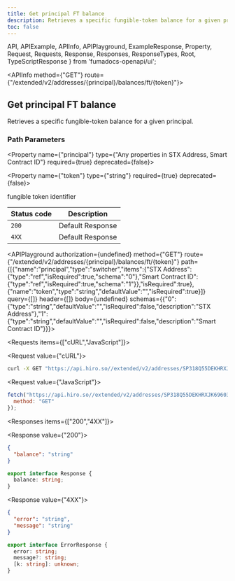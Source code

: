 ```yaml
---
title: Get principal FT balance
description: Retrieves a specific fungible-token balance for a given principal.
toc: false
---
```


  API,
  APIExample,
  APIInfo,
  APIPlayground,
  ExampleResponse,
  Property,
  Request,
  Requests,
  Response,
  Responses,
  ResponseTypes,
  Root,
  TypeScriptResponse
} from 'fumadocs-openapi/ui';

<Root baseUrl="https://api.hiro.so">

<API>

<APIInfo method={"GET"} route={"/extended/v2/addresses/{principal}/balances/ft/{token}"}>

## Get principal FT balance

Retrieves a specific fungible-token balance for a given principal.

### Path Parameters

<Property name={"principal"} type={"Any properties in STX Address, Smart Contract ID"} required={true} deprecated={false}>

</Property>

<Property name={"token"} type={"string"} required={true} deprecated={false}>

fungible token identifier

</Property>

| Status code | Description |
| ----------- | ----------- |
| `200` | Default Response |
| `4XX` | Default Response |

<APIPlayground authorization={undefined} method={"GET"} route={"/extended/v2/addresses/{principal}/balances/ft/{token}"} path={[{"name":"principal","type":"switcher","items":{"STX Address":{"type":"ref","isRequired":true,"schema":"0"},"Smart Contract ID":{"type":"ref","isRequired":true,"schema":"1"}},"isRequired":true},{"name":"token","type":"string","defaultValue":"","isRequired":true}]} query={[]} header={[]} body={undefined} schemas={{"0":{"type":"string","defaultValue":"","isRequired":false,"description":"STX Address"},"1":{"type":"string","defaultValue":"","isRequired":false,"description":"Smart Contract ID"}}}>

</APIPlayground>

</APIInfo>

<APIExample>

<Requests items={["cURL","JavaScript"]}>

<Request value={"cURL"}>

```bash
curl -X GET "https://api.hiro.so//extended/v2/addresses/SP318Q55DEKHRXJK696033DQN5C54D9K2EE6DHRWP/balances/ft/string"
```

</Request>

<Request value={"JavaScript"}>

```js
fetch("https://api.hiro.so//extended/v2/addresses/SP318Q55DEKHRXJK696033DQN5C54D9K2EE6DHRWP/balances/ft/string", {
  method: "GET"
});
```

</Request>

</Requests>

<Responses items={["200","4XX"]}>

<Response value={"200"}>

<ResponseTypes>

<ExampleResponse>

```json
{
  "balance": "string"
}
```

</ExampleResponse>

<TypeScriptResponse>

```ts
export interface Response {
  balance: string;
}
```

</TypeScriptResponse>

</ResponseTypes>

</Response>

<Response value={"4XX"}>

<ResponseTypes>

<ExampleResponse>

```json
{
  "error": "string",
  "message": "string"
}
```

</ExampleResponse>

<TypeScriptResponse>

```ts
export interface ErrorResponse {
  error: string;
  message?: string;
  [k: string]: unknown;
}
```

</TypeScriptResponse>

</ResponseTypes>

</Response>

</Responses>

</APIExample>

</API>

</Root>
